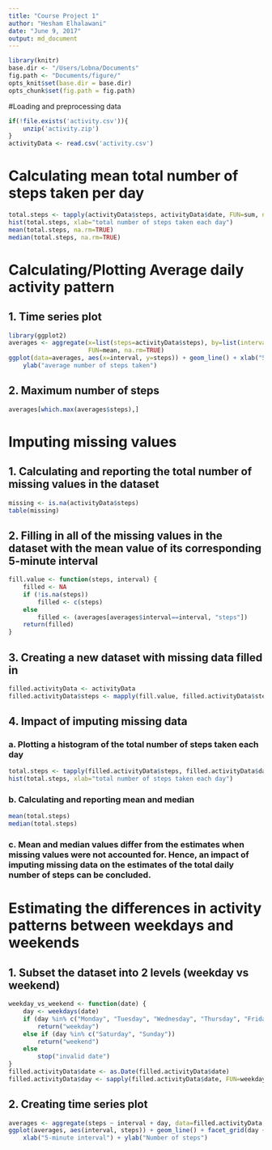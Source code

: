 ---
title: "Course Project 1"
author: "Hesham Elhalawani"
date: "June 9, 2017"
output: md_document
---
```{r, Echo = TRUE}
library(knitr)
base.dir <- "/Users/Lobna/Documents"
fig.path <- "Documents/figure/"
opts_knit$set(base.dir = base.dir)
opts_chunk$set(fig.path = fig.path) 
```

#Loading and preprocessing data


```{r, echo = TRUE}
if(!file.exists('activity.csv')){
    unzip('activity.zip')
}
activityData <- read.csv('activity.csv')
```

# Calculating mean total number of steps taken per day

```{r, echo = TRUE}
total.steps <- tapply(activityData$steps, activityData$date, FUN=sum, na.rm=TRUE)
hist(total.steps, xlab="total number of steps taken each day")
mean(total.steps, na.rm=TRUE)
median(total.steps, na.rm=TRUE)
```


# Calculating/Plotting Average daily activity pattern

## 1. Time series plot

```{r, echo = TRUE}
library(ggplot2)
averages <- aggregate(x=list(steps=activityData$steps), by=list(interval=activityData$interval),
                      FUN=mean, na.rm=TRUE)
ggplot(data=averages, aes(x=interval, y=steps)) + geom_line() + xlab("5-minute interval") +
    ylab("average number of steps taken")
```

## 2. Maximum number of steps

```{r, echo = TRUE}
averages[which.max(averages$steps),]
```


# Imputing missing values

## 1. Calculating and reporting the total number of missing values in the dataset

```{r, echo = TRUE}
missing <- is.na(activityData$steps)
table(missing)
```

## 2. Filling in all of the missing values in the dataset with the mean value of its corresponding 5-minute interval

```{r, echo = TRUE}
fill.value <- function(steps, interval) {
    filled <- NA
    if (!is.na(steps))
        filled <- c(steps)
    else
        filled <- (averages[averages$interval==interval, "steps"])
    return(filled)
}
```

## 3. Creating a new dataset with missing data filled in

```{r, echo = TRUE}
filled.activityData <- activityData
filled.activityData$steps <- mapply(fill.value, filled.activityData$steps, filled.activityData$interval)
```

## 4. Impact of imputing missing data

### a. Plotting a histogram of the total number of steps taken each day

```{r, echo = TRUE}
total.steps <- tapply(filled.activityData$steps, filled.activityData$date, FUN=sum)
hist(total.steps, xlab="total number of steps taken each day")
```

### b. Calculating and reporting mean and median
```{r, echo = TRUE}
mean(total.steps)
median(total.steps)
```

### c. Mean and median values differ from the estimates when missing values were not accounted for. Hence, an impact of imputing missing data on the estimates of the total daily number of steps can be concluded.

# Estimating the differences in activity patterns between weekdays and weekends

## 1. Subset the dataset into 2 levels (weekday vs weekend)

```{r, echo = TRUE}
weekday_vs_weekend <- function(date) {
    day <- weekdays(date)
    if (day %in% c("Monday", "Tuesday", "Wednesday", "Thursday", "Friday"))
        return("weekday")
    else if (day %in% c("Saturday", "Sunday"))
        return("weekend")
    else
        stop("invalid date")
}
filled.activityData$date <- as.Date(filled.activityData$date)
filled.activityData$day <- sapply(filled.activityData$date, FUN=weekday_vs_weekend)
```

## 2. Creating time series plot

```{r, echo = TRUE}
averages <- aggregate(steps ~ interval + day, data=filled.activityData, mean)
ggplot(averages, aes(interval, steps)) + geom_line() + facet_grid(day ~ .) +
    xlab("5-minute interval") + ylab("Number of steps")
```

